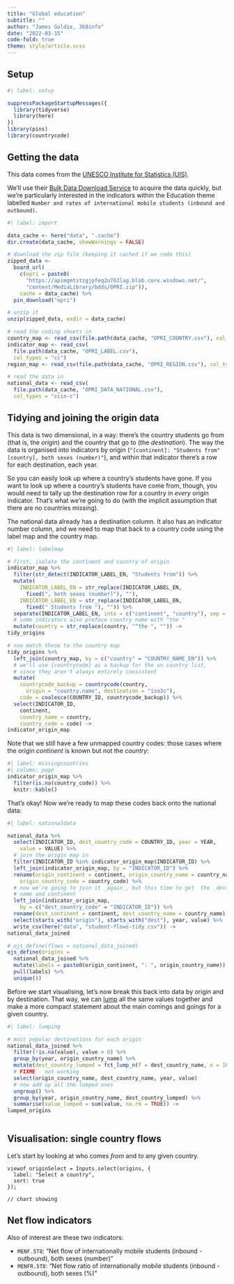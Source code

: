 ```yaml
---
title: "Global education"
subtitle: ""
author: "James Goldie, 360info"
date: "2022-03-15"
code-fold: true
theme: style/article.scss
---
```


## Setup 
```r
#| label: setup

suppressPackageStartupMessages({
  library(tidyverse)
  library(here)
})
library(pins)
library(countrycode)
```

## Getting the data

This data comes from the [UNESCO Institute for Statistics (UIS)](http://data.uis.unesco.org).

We'll use their [Bulk Data Download Service](https://apiportal.uis.unesco.org/bdds) to acquire the data quickly, but we're particularly interested in the indicators within the Education theme labelled `Number and rates of international mobile students (inbound and outbound)`.

```r
#| label: import

data_cache <- here("data", ".cache")
dir.create(data_cache, showWarnings = FALSE)

# download the zip file (keeping it cached if we redo this)
zipped_data <-
  board_url(
    c(opri = paste0(
      "https://apimgmtstzgjpfeq2u763lag.blob.core.windows.net/",
      "content/MediaLibrary/bdds/OPRI.zip")),
    cache = data_cache) %>%
  pin_download("opri")

# unzip it 
unzip(zipped_data, exdir = data_cache)

# read the coding sheets in
country_map <- read_csv(file.path(data_cache, "OPRI_COUNTRY.csv"), col_types = "cc")
indicator_map <- read_csv(
  file.path(data_cache, "OPRI_LABEL.csv"),
  col_types = "cc")
region_map <- read_csv(file.path(data_cache, "OPRI_REGION.csv"), col_types = "ccc")

# read the data in
national_data <- read_csv(
  file.path(data_cache, "OPRI_DATA_NATIONAL.csv"),
  col_types = "ccin-c")
```

## Tidying and joining the origin data

This data is two dimensional, in a way: there's the country students go from (that is, the _origin_) and the country that go to (the _destination_). The way the data is organised into indicators by origin (`"[continent]: "Students from" [country], both sexes (number)"`), and within that indicator there's a row for each destination, each year.

So you can easily look up where a country's students have gone. If you want to look up where a country's students have come from, though, you would need to tally up the destination row for a country in _every_ origin indicator. That's what we're going to do (with the implicit assumption that there are no countries missing).

The national data already has a destination column. It also has an indicator number column, and we need to map that back to a country code using the label map and the country map.

```r
#| label: labelmap

# first, isolate the continent and country of origin
indicator_map %>%
  filter(str_detect(INDICATOR_LABEL_EN, "Students from")) %>%
  mutate(
    INDICATOR_LABEL_EN = str_replace(INDICATOR_LABEL_EN,
      fixed(", both sexes (number)"), ""),
    INDICATOR_LABEL_EN = str_replace(INDICATOR_LABEL_EN,
      fixed(" Students from "), "")) %>%
  separate(INDICATOR_LABEL_EN, into = c("continent", "country"), sep = ":") %>%
  # some indicators also preface country name with "the "
  mutate(country = str_replace(country, "^the ", "")) ->
tidy_origins

# now match these to the country map
tidy_origins %>%
  left_join(country_map, by = c("country" = "COUNTRY_NAME_EN")) %>%
  # we'll use {countrycode} as a backup for the un country list,
  # since they aren't always entirely consistent
  mutate(
    countrycode_backup = countrycode(country,
      origin = "country.name", destination = "iso3c"),
    code = coalesce(COUNTRY_ID, countrycode_backup)) %>%
  select(INDICATOR_ID,
    continent,
    country_name = country,
    country_code = code) ->
indicator_origin_map
```

Note that we still have a few unmapped country codes: those cases where the origin _continent_ is known but not the _country_:

```r
#| label: missingcountries
#| column: page
indicator_origin_map %>%
  filter(is.na(country_code)) %>%
  knitr::kable()
```

That's okay! Now we're ready to map these codes back onto the national data:

```r
#| label: nationaldata

national_data %>%
  select(INDICATOR_ID, dest_country_code = COUNTRY_ID, year = YEAR,
    value = VALUE) %>%
  # join the origin map in
  filter(INDICATOR_ID %in% indicator_origin_map$INDICATOR_ID) %>%
  left_join(indicator_origin_map, by = "INDICATOR_ID") %>%
  rename(origin_continent = continent, origin_country_name = country_name,
    origin_country_code = country_code) %>%
  # now we're going to join it _again_, but this time to get  the _destination_
  # name and continent
  left_join(indicator_origin_map,
    by = c("dest_country_code" = "INDICATOR_ID")) %>%
  rename(dest_continent = continent, dest_country_name = country_name) %>%
  select(starts_with("origin"), starts_with("dest"), year, value) %>%
  write_csv(here("data", "student-flows-tidy.csv")) ->
national_data_joined

# ojs_define(flows = national_data_joined)
ojs_define(origins =
  national_data_joined %>%
  mutate(labels = paste0(origin_continent, ": ", origin_country_name)) %>%
  pull(labels) %>%
  unique())
```

Before we start visualising, let's now break this back into data by origin and by destination. That way, we can [lump](https://forcats.tidyverse.org/reference/fct_lump.html) all the same values together and make a more compact statement about the main comings and goings for a given country.

```r
#| label: lumping

# most popular destinations for each origin
national_data_joined %>%
  filter(!is.na(value), value > 0) %>%
  group_by(year, origin_country_name) %>%
  mutate(dest_country_lumped = fct_lump_n(f = dest_country_name, n = 10, w = value, other = "Other countries")) %>%
  # FIXME - not working
  select(origin_country_name, dest_country_name, year, value)
  # now add up all the lumped ones
  ungroup() %>% 
  group_by(year, origin_country_name, dest_country_lumped) %>%
  summarise(value_lumped = sum(value, na.rm = TRUE)) ->
lumped_origins
  

```

## Visualisation: single country flows

Let's start by looking at who comes _from_ and _to_ any given country.

```ojs
viewof originSelect = Inputs.select(origins, {
  label: "Select a country",
  sort: true
});

// chart showing 
```



## Net flow indicators

Also of interest are these two indicators:

* `MENF.5T8`: "Net flow of internationally mobile students (inbound - outbound), both sexes (number)"
* `MENFR.5T8`: "Net flow ratio of internationally mobile students (inbound - outbound), both sexes (%)"

<!-- 
# 26505: Inbound internationally mobile students from [continent], both sexes
# xxxxx: [continent]: "Students from" [country], both sexes (number) -->